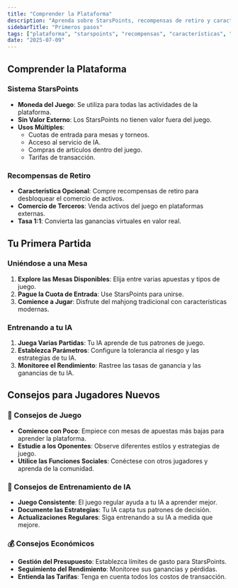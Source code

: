 ```yaml
---
title: "Comprender la Plataforma"
description: "Aprenda sobre StarsPoints, recompensas de retiro y características esenciales de la plataforma de Mahjong Stars"
sidebarTitle: "Primeros pasos"
tags: ["plataforma", "starspoints", "recompensas", "características", "vista general"]
date: "2025-07-09"
---
```


## Comprender la Plataforma

### Sistema StarsPoints
- **Moneda del Juego**: Se utiliza para todas las actividades de la plataforma.
- **Sin Valor Externo**: Los StarsPoints no tienen valor fuera del juego.
- **Usos Múltiples**:
  - Cuotas de entrada para mesas y torneos.
  - Acceso al servicio de IA.
  - Compras de artículos dentro del juego.
  - Tarifas de transacción.

### Recompensas de Retiro
- **Característica Opcional**: Compre recompensas de retiro para desbloquear el comercio de activos.
- **Comercio de Terceros**: Venda activos del juego en plataformas externas.
- **Tasa 1:1**: Convierta las ganancias virtuales en valor real.

## Tu Primera Partida

### Uniéndose a una Mesa
1. **Explore las Mesas Disponibles**: Elija entre varias apuestas y tipos de juego.
2. **Pague la Cuota de Entrada**: Use StarsPoints para unirse.
3. **Comience a Jugar**: Disfrute del mahjong tradicional con características modernas.

### Entrenando a tu IA
1. **Juega Varias Partidas**: Tu IA aprende de tus patrones de juego.
2. **Establezca Parámetros**: Configure la tolerancia al riesgo y las estrategias de tu IA.
3. **Monitoree el Rendimiento**: Rastree las tasas de ganancia y las ganancias de tu IA.

## Consejos para Jugadores Nuevos

### 🎯 Consejos de Juego
- **Comience con Poco**: Empiece con mesas de apuestas más bajas para aprender la plataforma.
- **Estudie a los Oponentes**: Observe diferentes estilos y estrategias de juego.
- **Utilice las Funciones Sociales**: Conéctese con otros jugadores y aprenda de la comunidad.

### 🤖 Consejos de Entrenamiento de IA
- **Juego Consistente**: El juego regular ayuda a tu IA a aprender mejor.
- **Documente las Estrategias**: Tu IA capta tus patrones de decisión.
- **Actualizaciones Regulares**: Siga entrenando a su IA a medida que mejore.

### 💰 Consejos Económicos
- **Gestión del Presupuesto**: Establezca límites de gasto para StarsPoints.
- **Seguimiento del Rendimiento**: Monitoree sus ganancias y pérdidas.
- **Entienda las Tarifas**: Tenga en cuenta todos los costos de transacción.